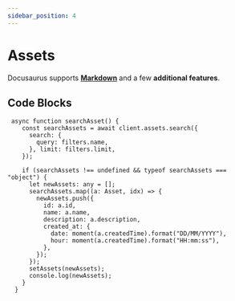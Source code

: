 ```yaml
---
sidebar_position: 4
---
```


# Assets

Docusaurus supports **[Markdown](https://daringfireball.net/projects/markdown/syntax)** and a few **additional features**.

## Code Blocks



```tsx title="src/components/assets.tsx"
 async function searchAsset() {
    const searchAssets = await client.assets.search({
      search: {
        query: filters.name,
      }, limit: filters.limit,
    });

    if (searchAssets !== undefined && typeof searchAssets === "object") {
      let newAssets: any = [];
      searchAssets.map((a: Asset, idx) => {
        newAssets.push({
          id: a.id,
          name: a.name,
          description: a.description,
          created_at: {
            date: moment(a.createdTime).format("DD/MM/YYYY"),
            hour: moment(a.createdTime).format("HH:mm:ss"),
          },
        });
      });
      setAssets(newAssets);
      console.log(newAssets);
    }
  }
```

